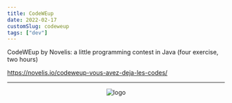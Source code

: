 ```yaml
---
title: CodeWEup
date: 2022-02-17
customSlug: codeweup
tags: ["dev"]
---
```


CodeWEup by Novelis: a little programming contest in Java (four exercise, two hours)

https://novelis.io/codeweup-vous-avez-deja-les-codes/

---



<div style="text-align: center">
    <Image src={logo} alt="logo" height={100}/>
</div>

